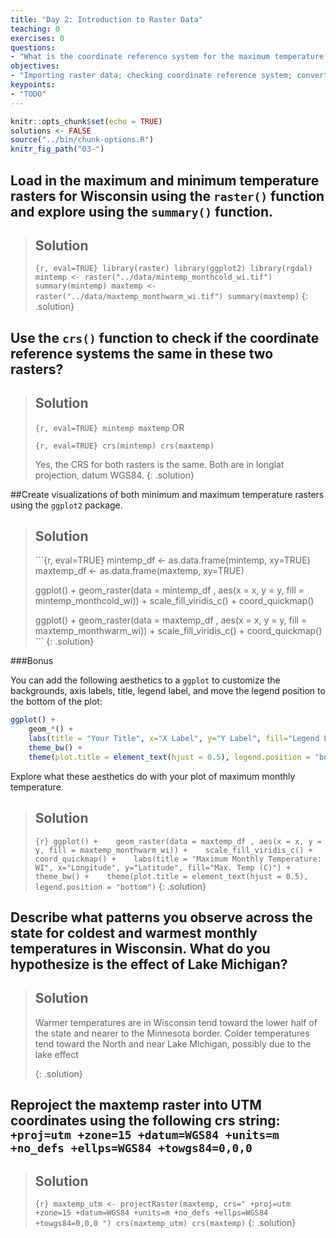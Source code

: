 ---
title: "Day 2: Introduction to Raster Data"
teaching: 0
exercises: 0
questions:
- "What is the coordinate reference system for the maximum temperature raster? Is it the same as the coordinate reference system for the minimum temperature raster? Visually explore the patterns in minimum and maximum monthly temperature differs across Wisconsin.  Reproject the maxtemp raster into UTM coordinates"
objectives:
- "Importing raster data; checking coordinate reference system; converting crs"
keypoints:
- "TODO"
---

```{r setup, include=FALSE}
knitr::opts_chunk$set(echo = TRUE)
solutions <- FALSE
source("../bin/chunk-options.R")
knitr_fig_path("03-")
```


## Load in the maximum and minimum temperature rasters  for Wisconsin using the `raster()` function and explore using the `summary()` function.



> ## Solution
> ```{r, eval=TRUE}
> library(raster)
> library(ggplot2)
> library(rgdal)
> mintemp <- raster("../data/mintemp_monthcold_wi.tif")
> summary(mintemp)
> maxtemp <- raster("../data/maxtemp_monthwarm_wi.tif")
> summary(maxtemp)
> ```
{: .solution}




## Use the `crs()` function to check if the coordinate reference systems the same in these two rasters?


> ## Solution
> ```{r, eval=TRUE}
> mintemp
> maxtemp
> ```
> OR
> 
> ```{r, eval=TRUE}
> crs(mintemp)
> crs(maxtemp)
> ```
> 
> Yes, the CRS for both rasters is the same. Both are in longlat projection, datum WGS84.
{: .solution}



##Create visualizations of both minimum and maximum temperature rasters using the `ggplot2` package.


> ## Solution
> ```{r, eval=TRUE}
> mintemp_df <- as.data.frame(mintemp, xy=TRUE)
> maxtemp_df <- as.data.frame(maxtemp, xy=TRUE)
> 
> ggplot() +
>    geom_raster(data = mintemp_df , aes(x = x, y = y, fill = mintemp_monthcold_wi)) +
>    scale_fill_viridis_c() +
>    coord_quickmap()
>
> ggplot() +
>    geom_raster(data = maxtemp_df , aes(x = x, y = y, fill = maxtemp_monthwarm_wi)) +
>    scale_fill_viridis_c() +
>    coord_quickmap()
> ```
{: .solution}

###Bonus

You can add the following aesthetics to a `ggplot` to customize the backgrounds, axis labels, title, legend label, and move the legend position to the bottom of the plot:



```{r, eval=FALSE}
ggplot() +
    geom_*() +
    labs(title = "Your Title", x="X Label", y="Y Label", fill="Legend Label") +
    theme_bw() +
    theme(plot.title = element_text(hjust = 0.5), legend.position = "bottom")

```

Explore what these aesthetics do with your plot of maximum monthly temperature.


> ## Solution
> ```{r}
> ggplot() +
>    geom_raster(data = maxtemp_df , aes(x = x, y = y, fill = maxtemp_monthwarm_wi)) +
>    scale_fill_viridis_c() +
>    coord_quickmap() +
>    labs(title = "Maximum Monthly Temperature: WI", x="Longitude", y="Latitude", fill="Max. Temp (C)") +
>    theme_bw() +
>    theme(plot.title = element_text(hjust = 0.5), legend.position = "bottom")
> ```
{: .solution}




## Describe what patterns you observe across the state for coldest and warmest monthly temperatures in Wisconsin. What do you hypothesize is the effect of Lake Michigan?

> ## Solution
> Warmer temperatures are in Wisconsin tend toward the lower half of the state and nearer to the Minnesota border. Colder temperatures tend toward the North and near Lake Michigan, possibly due to the lake effect
>
{: .solution}

## Reproject the maxtemp raster into UTM coordinates using the following crs string: ` +proj=utm +zone=15 +datum=WGS84 +units=m +no_defs +ellps=WGS84 +towgs84=0,0,0 `

> ## Solution
> ```{r}
> maxtemp_utm <- projectRaster(maxtemp, crs=" +proj=utm +zone=15 +datum=WGS84 +units=m +no_defs +ellps=WGS84 +towgs84=0,0,0 ")
> crs(maxtemp_utm)
> crs(maxtemp)
> ```
{: .solution}
